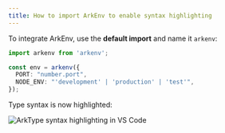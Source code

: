 ```yaml
---
title: How to import ArkEnv to enable syntax highlighting
---
```


To integrate ArkEnv, use the **default import** and name it `arkenv`:

```ts twoslash
import arkenv from 'arkenv';

const env = arkenv({
  PORT: "number.port", 
  NODE_ENV: "'development' | 'production' | 'test'",
});
```

Type syntax is now highlighted:

![ArkType syntax highlighting in VS Code](/dx.png)
